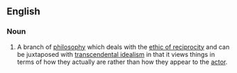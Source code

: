 ==English==
{{wikipedia}}

===Noun===
{{en-noun|head=[[transcendental]] [[realism]]}}
# {{lb|en|philosophy}} A branch of [[philosophy]] which deals with the [[ethic of reciprocity]] and can be juxtaposed with [[transcendental idealism]] in that it views things in terms of how they actually are rather than how they appear to the [[actor]].